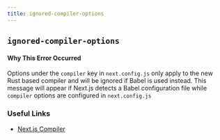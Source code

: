 ```yaml
---
title: ignored-compiler-options
---
```


## `ignored-compiler-options`

#### Why This Error Occurred

Options under the `compiler` key in `next.config.js` only apply to the new Rust based compiler and will be ignored if Babel is used instead. This message will appear if Next.js detects a Babel configuration file while `compiler` options are configured in `next.config.js`

### Useful Links

- [Next.js Compiler](https://nextjs.org/docs/advanced-features/compiler)
